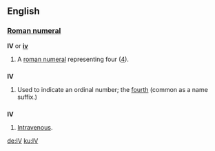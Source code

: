 ==English==

===[[Roman numeral]]===
'''IV''' or '''[[iv]]'''

# A [[roman numeral]] representing four ([[four|4]]).

==={{abbreviation}}===
'''IV'''

# Used to indicate an ordinal number; the [[fourth]] (common as a name suffix.)

==={{Initialism}}===
'''IV'''

# {{cattag|Medical}} [[intravenous|Intravenous]].

[[de:IV]]
[[ku:IV]]